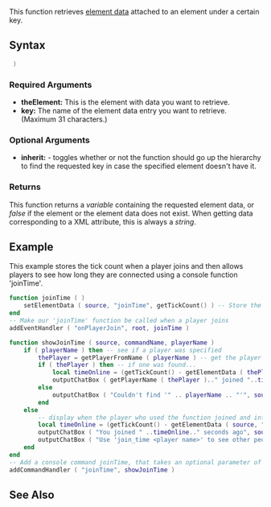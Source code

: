 
{{Server client function}}
This function retrieves [[/element data.md|element data]] attached to an element under a certain key.

==Syntax==
<syntaxhighlight lang="lua"> )</syntaxhighlight>
{{OOP||[[/element.md|element]]:getData||setElementData}}

===Required Arguments===
*'''theElement:''' This is the element with data you want to retrieve.
*'''key:''' The name of the element data entry you want to retrieve. (Maximum 31 characters.)

===Optional Arguments===
*'''inherit:''' - toggles whether or not the function should go up the hierarchy to find the requested key in case the specified element doesn't have it.

===Returns===
This function returns a ''variable'' containing the requested element data, or ''false'' if the element or the element data does not exist. When getting data corresponding to a XML attribute, this is always a ''string''.

==Example==
This example stores the tick count when a player joins and then allows players to see how long they are connected using a console function 'joinTime'.
<section show="true" name="Server" class="server">
<syntaxhighlight lang="lua">
function joinTime ( )
    setElementData ( source, "joinTime", getTickCount() ) -- Store the current tick count in the player's data with the key 'joinTime'
end
-- Make our 'joinTime' function be called when a player joins
addEventHandler ( "onPlayerJoin", root, joinTime )

function showJoinTime ( source, commandName, playerName )
	if ( playerName ) then -- see if a player was specified
		thePlayer = getPlayerFromName ( playerName ) -- get the player element for the specified player
		if ( thePlayer ) then -- if one was found...
			local timeOnline = (getTickCount() - getElementData ( thePlayer, "joinTime" )) / 1000 -- calculates the time since join
			outputChatBox ( getPlayerName ( thePlayer ).." joined "..timeOnline.." seconds ago", source ) -- output the player's join time
		else
			outputChatBox ( "Couldn't find '" .. playerName .. "'", source ) -- display an error
		end
	else
		-- display when the player who used the function joined and inform how to see other people's join time
		local timeOnline = (getTickCount() - getElementData ( source, "joinTime" )) / 1000 -- calculate the time since join
		outputChatBox ( "You joined " ..timeOnline.." seconds ago", source )
		outputChatBox ( "Use 'join_time <player name>' to see other people's join time", source )
	end
end
-- Add a console command joinTime, that takes an optional parameter of a player's name
addCommandHandler ( "joinTime", showJoinTime )
</syntaxhighlight>
</section>

==See Also==
{{Element functions}}